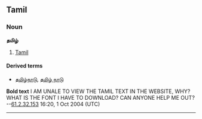 ==Tamil==
===Noun===
'''தமிழ்'''

# [[Tamil]]

====Derived terms====
*[[தமிழ்நாடு]], [[தமிழ் நாடு]]

'''Bold text''' I AM UNALE TO VIEW THE TAMIL TEXT IN THE WEBSITE, WHY? WHAT IS THE FONT I HAVE TO DOWNLOAD? CAN ANYONE HELP ME OUT?
--[[User:61.2.32.153|61.2.32.153]] 16:20, 1 Oct 2004 (UTC)
----